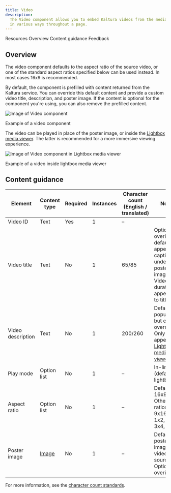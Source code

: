```yaml
---
title: Video
description:
  The Video component allows you to embed Kaltura videos from the media center
  in various ways throughout a page.
---
```



<ComponentDescription name="Video" type="ui" />

<AnchorLinks>

<AnchorLink>Resources</AnchorLink>
<AnchorLink>Overview</AnchorLink>
<AnchorLink>Content guidance</AnchorLink>
<AnchorLink>Feedback</AnchorLink>

</AnchorLinks>

<ResourceLinks name="Video" type="ui" />

## Overview

The video component defaults to the aspect ratio of the source video, or one of
the standard aspect ratios specified below can be used instead. In most cases
16x9 is recommended.

By default, the component is prefilled with content returned from the Kaltura
service. You can override this default content and provide a custom video title,
description, and poster image. If the content is optional for the component
you're using, you can also remove the prefilled content.

<Row>
<Column colMd={8} colLg={8}>

![Image of Video component](../../images/component/video/video-default.jpg)

<Caption>Example of a video component</Caption>
</Column>
</Row>

The video can be played in place of the poster image, or inside the
[Lightbox media viewer](./lightbox-media-viewer). The latter is recommended for
a more immersive viewing experience.

![Image of Video component in Lightbox media viewer](../../images/component/lightbox-media-viewer/lightbox-media-viewer-use-case-07.jpg)

<Caption>Example of a video inside lightbox media viewer</Caption>

## Content guidance

| Element        | Content type  | Required | Instances | Character count <br/>(English / translated) |Notes                                                |
| ------------ | ----------- | -------- | ----------- | --------------------------------------------|------------------- |
| Video ID     | Text        | Yes      | 1           |   –                                          |                   |
| Video title  | Text        | No       | 1           |   65/85          |Optional overide of default title appears as caption under poster image. Video duration appended to title.      |
| Video description | Text | No       | 1           |    200/260             |Default populates but can be overridden. Only appears in [Lightbox media viewer](./lightbox-media-viewer).|
| Play mode | Option list       | No       | 1           |   –              |In-line (default), lightbox                      |
| Aspect ratio      | Option list | No       | 1           |      –           |Default is 16x9. Other ratios are 9x16, 2x1, 1x2, 4x3, 3x4, 1x1. |
|Poster image | [Image](https://www.ibm.com/standards/carbon/components/images) | No | 1 | – | Default to poster image from video source. Optional overide |

For more information, see the
[character count standards](https://github.com/carbon-design-system/carbon-for-ibm-dotcom-website/wiki/Character-count-standards).

<ComponentFooter name="Video" type="ui" />
